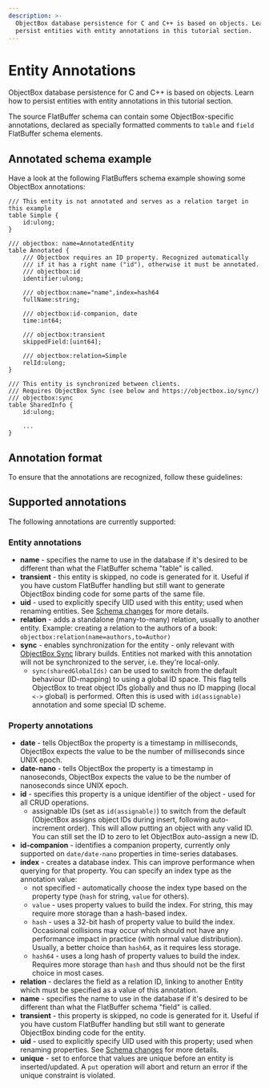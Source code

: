 ```yaml
---
description: >-
  ObjectBox database persistence for C and C++ is based on objects. Learn how to
  persist entities with entity annotations in this tutorial section.
---
```





# Entity Annotations

ObjectBox database persistence for C and C++ is based on objects. Learn how to persist entities with entity annotations in this tutorial section.


The source FlatBuffer schema can contain some ObjectBox-specific annotations, declared as specially formatted comments to `table` and `field` FlatBuffer schema elements.&#x20;

## Annotated schema example

Have a look at the following FlatBuffers schema example showing some ObjectBox annotations:

```fbs title="schema.fbs"
/// This entity is not annotated and serves as a relation target in this example
table Simple {
    id:ulong;
}

/// objectbox: name=AnnotatedEntity
table Annotated {
    /// Objectbox requires an ID property. Recognized automatically 
    /// if it has a right name ("id"), otherwise it must be annotated.
    /// objectbox:id
    identifier:ulong;

    /// objectbox:name="name",index=hash64
    fullName:string;

    /// objectbox:id-companion, date
    time:int64;

    /// objectbox:transient
    skippedField:[uint64];

    /// objectbox:relation=Simple
    relId:ulong;
}

/// This entity is synchronized between clients.
/// Requires ObjectBox Sync (see below and https://objectbox.io/sync/)
/// objectbox:sync
table SharedInfo {
    id:ulong;
    
    ...
}
```

## Annotation format
To ensure that the annotations are recognized, follow these guidelines:



## Supported annotations

The following annotations are currently supported:

### **Entity annotations**

* **name** - specifies the name to use in the database if it's desired to be different than what the FlatBuffer schema "table" is called.
* **transient** - this entity is skipped, no code is generated for it. Useful if you have custom FlatBuffer handling but still want to generate ObjectBox binding code for some parts of the same file.
* **uid** - used to explicitly specify UID used with this entity; used when renaming entities. See [Schema changes](schema-changes) for more details.
* **relation** - adds a standalone (many-to-many) relation, usually to another entity. Example: creating a relation to the authors of a book: `objectbox:relation(name=authors,to=Author)`
* **sync** - enables synchronization for the entity - only relevant with [ObjectBox Sync](https://objectbox.io/sync/) library builds. Entities not marked with this annotation will not be synchronized to the server, i.e. they're local-only.
  * `sync(sharedGlobalIds)` can be used to switch from the default behaviour (ID-mapping) to using a global ID space. This flag tells ObjectBox to treat object IDs globally and thus no ID mapping (local `<->` global) is performed. Often this is used with `id(assignable)` annotation and some special ID scheme.

### **Property annotations**

* **date** - tells ObjectBox the property is a timestamp in milliseconds, ObjectBox expects the value to be the number of milliseconds since UNIX epoch.
* **date-nano** - tells ObjectBox the property is a timestamp in nanoseconds, ObjectBox expects the value to be the number of nanoseconds since UNIX epoch.
* **id** - specifies this property is a unique identifier of the object - used for all CRUD operations.
  * assignable IDs (set as `id(assignable)`) to switch from the default (ObjectBox assigns object IDs during insert, following auto-increment order). This will allow putting an object with any valid ID. You can still set the ID to zero to let ObjectBox auto-assign a new ID.
* **id-companion** - identifies a companion property, currently only supported on `date/date-nano` properties in time-series databases.
* **index** - creates a database index. This can improve performance when querying for that property. You can specify an index type as the annotation value:
  * not specified - automatically choose the index type based on the property type (`hash` for string, `value` for others).
  * `value` - uses property values to build the index. For string, this may require more storage than a hash-based index.
  * `hash` - uses a 32-bit hash of property value to build the index. Occasional collisions may occur which should not have any performance impact in practice (with normal value distribution). Usually, a better choice than `hash64`, as it requires less storage.
  * `hash64` - uses a long hash of property values to build the index. Requires more storage than `hash` and thus should not be the first choice in most cases.
* **relation** - declares the field as a relation ID, linking to another Entity which must be specified as a value of this annotation.
* **name** - specifies the name to use in the database if it's desired to be different than what the FlatBuffer schema "field" is called.
* **transient** - this property is skipped, no code is generated for it. Useful if you have custom FlatBuffer handling but still want to generate ObjectBox binding code for the entity.
* **uid** - used to explicitly specify UID used with this property; used when renaming properties. See [Schema changes](schema-changes) for more details.
* **unique** - set to enforce that values are unique before an entity is inserted/updated. A `put` operation will abort and return an error if the unique constraint is violated.